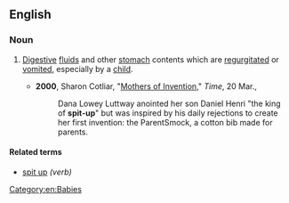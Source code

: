 ==English==

===Noun===
{{en-noun}}

# {{context|informal}} [[digestive|Digestive]] [[fluid]]s and other [[stomach]] contents which are [[regurgitate]]d or [[vomit]]ed, especially by a [[child]].
#* '''2000''', Sharon Cotliar, "[http://www.time.com/time/magazine/article/0,9171,996404,00.html Mothers of Invention]," ''Time'', 20 Mar.,
#*: Dana Lowey Luttway anointed her son Daniel Henri "the king of '''spit-up'''" but was inspired by his daily rejections to create her first invention: the ParentSmock, a cotton bib made for parents.

====Related terms====
* [[spit up]] ''(verb)''

[[Category:en:Babies]]